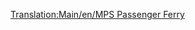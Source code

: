 [[Translation:Main/en/MPS Passenger Ferry]]
{{Template:Barcos/Es
|Imagen=[[File:en/Ferry.png|Ferry de Pasajeros MPS]]
|Nombre=Ferry de Pasajeros MPS
|Precio=36.558 € (18.279 £)
|Velocidad=32 km/h (20 mph)
|Coste-anual=2.952€ (1.476 £)
|Diseño=1926 	
|Duración=30
|Capacidad=100 Pasajeros
|Descripción= El ferry de pasajeros MPS es un ferry de pasajeros lento, diseñado para acceder a puertos a larga distancia.
|Vida-real= Ficticio. MPS es simplemente un acrónimo de Microprose, editor original de Transport Tycoon.
}}